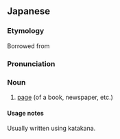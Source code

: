 {{character info/new|㌻}}
==Japanese==
===Etymology===
Borrowed from {{bor|ja|en|page}}
===Pronunciation===
{{ja-pron|ページ|acc=1}}
===Noun===
{{ja-noun}}

# {{ja-def|頁}} [[page]] (of a book, newspaper, etc.)

====Usage notes====
Usually written using katakana.